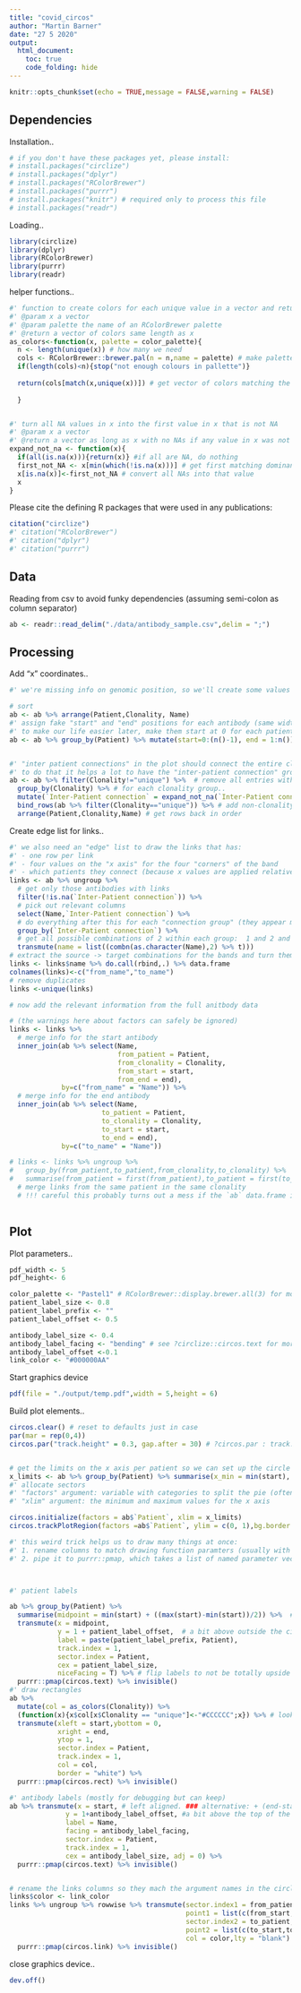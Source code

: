 ```yaml
---
title: "covid_circos"
author: "Martin Barner"
date: "27 5 2020"
output:
  html_document:
    toc: true
    code_folding: hide
---
```


```r
knitr::opts_chunk$set(echo = TRUE,message = FALSE,warning = FALSE)
```

## Dependencies

Installation..
```r
# if you don't have these packages yet, please install:
# install.packages("circlize")
# install.packages("dplyr")
# install.packages("RColorBrewer")
# install.packages("purrr")
# install.packages("knitr") # required only to process this file
# install.packages("readr")
```

Loading..
```r
library(circlize)
library(dplyr)
library(RColorBrewer)
library(purrr)
library(readr)
```

helper functions..

```r

#' function to create colors for each unique value in a vector and return a vector with corresponding colors
#' @param x a vector
#' @param palette the name of an RColorBrewer palette
#' @return a vector of colors same length as x
as_colors<-function(x, palette = color_palette){
  n <- length(unique(x)) # how many we need
  cols <- RColorBrewer::brewer.pal(n = n,name = palette) # make palette
  if(length(cols)<n){stop("not enough colours in pallette")}
  
  return(cols[match(x,unique(x))]) # get vector of colors matching the input vector
  
  }


#' turn all NA values in x into the first value in x that is not NA
#' @param x a vector
#' @return a vector as long as x with no NAs if any value in x was not NA
expand_not_na <- function(x){
  if(all(is.na(x))){return(x)} #if all are NA, do nothing
  first_not_NA <- x[min(which(!is.na(x)))] # get first matching dominant value
  x[is.na(x)]<-first_not_NA # convert all NAs into that value
  x
}

```


Please cite the defining R packages that were used in any publications:

```r
citation("circlize")
#' citation("RColorBrewer")
#' citation("dplyr")
#' citation("purrr")
```

## Data

Reading from csv to avoid funky dependencies (assuming semi-colon as column separator)
```r
ab <- readr::read_delim("./data/antibody_sample.csv",delim = ";")
```

## Processing

Add "x" coordinates.. 
```r

#' we're missing info on genomic position, so we'll create some values to arrange the data by along the x (angular) axis

# sort
ab <- ab %>% arrange(Patient,Clonality, Name) 
#' assign fake "start" and "end" positions for each antibody (same width for all)
#' to make our life easier later, make them start at 0 for each patient, with an antibody "width" of 1
ab <- ab %>% group_by(Patient) %>% mutate(start=0:(n()-1), end = 1:n()) %>% ungroup


#' "inter patient connections" in the plot should connect the entire clonality group that contains the link
#' to do that it helps a lot to have the "inter-patient connection" group added to all entries of a clonality group
ab <- ab %>% filter(Clonality!="unique") %>%  # remove all entries without clonality temporarily
  group_by(Clonality) %>% # for each clonality group..
  mutate(`Inter-Patient connection` = expand_not_na(`Inter-Patient connection`)) %>% # expand the first inter patient connection group to all values
  bind_rows(ab %>% filter(Clonality=="unique")) %>% # add non-clonality entires back in
  arrange(Patient,Clonality,Name) # get rows back in order

```

Create edge list for links..
```r
#' we also need an "edge" list to draw the links that has:
#' - one row per link
#' - four values on the "x axis" for the four "corners" of the band
#' - which patients they connect (because x values are applied relative to the sector)
links <- ab %>% ungroup %>% 
  # get only those antibodies with links
  filter(!is.na(`Inter-Patient connection`)) %>%
  # pick out relevant columns
  select(Name,`Inter-Patient connection`) %>% 
  # do everything after this for each "connection group" (they appear multiple times but we just filter them out after)
  group_by(`Inter-Patient connection`) %>%  
  # get all possible combinations of 2 within each group:  1 and 2 and 3 --->   1-1 and 1-2 and 1-3 and 2-3
  transmute(name = list((combn(as.character(Name),2) %>% t))) 
# extract the source -> target combinations for the bands and turn them into a data frame of their own
links <- links$name %>% do.call(rbind,.) %>% data.frame 
colnames(links)<-c("from_name","to_name")
# remove duplicates
links <-unique(links)

# now add the relevant information from the full anitbody data

# (the warnings here about factors can safely be ignored)
links <- links %>%
  # merge info for the start antibody
  inner_join(ab %>% select(Name,
                           from_patient = Patient,
                           from_clonality = Clonality,
                           from_start = start,
                           from_end = end),
             by=c("from_name" = "Name")) %>% 
  # merge info for the end antibody
  inner_join(ab %>% select(Name,
                       to_patient = Patient,
                       to_clonality = Clonality,
                       to_start = start,
                       to_end = end),
             by=c("to_name" = "Name"))

# links <- links %>% ungroup %>% 
#   group_by(from_patient,to_patient,from_clonality,to_clonality) %>% 
#   summarise(from_patient = first(from_patient),to_patient = first(to_patient),from_clonality = first(from_clonality), from_)
  # merge links from the same patient in the same clonality
  # !!! careful this probably turns out a mess if the `ab` data.frame is not sorted by patient and then clonality
  

```

## Plot

Plot parameters..
```r

pdf_width <- 5
pdf_height<- 6

color_palette <- "Pastel1" # RColorBrewer::display.brewer.all(3) for more options (or change manual colours below)
patient_label_size <- 0.8
patient_label_prefix <- ""
patient_label_offset <- 0.5

antibody_label_size <- 0.4
antibody_label_facing <- "bending" # see ?circlize::circos.text for more options
antibody_label_offset <-0.1
link_color <- "#000000AA"
```

Start graphics device 
```r
pdf(file = "./output/temp.pdf",width = 5,height = 6)
```

Build plot elements..
```r
circos.clear() # reset to defaults just in case
par(mar = rep(0,4))
circos.par("track.height" = 0.3, gap.after = 30) # ?circos.par : track.height: The default height of tracks. It is the percentage according to the radius of the unit circle. The height includes the top and bottom cell paddings but not the margins. convert_height can be used to set the height to an absolute unit.


# get the limits on the x axis per patient so we can set up the circle layout accordingly
x_limits <- ab %>% group_by(Patient) %>% summarise(x_min = min(start), x_max = max(end)) %>% select(-Patient)
#' allocate sectors
#' "factors" argument: variable with categories to split the pie (often chromosomes)
#' "xlim" argument: the minimum and maximum values for the x axis

circos.initialize(factors = ab$`Patient`, xlim = x_limits)
circos.trackPlotRegion(factors =ab$`Patient`, ylim = c(0, 1),bg.border = NA)

#' this weird trick helps us to draw many things at once:
#' 1. rename columns to match drawing function paramters (usually with dplyr::transmute(), that way we can do some tweaking at the same time and it deletes all other variables)
#' 2. pipe it to purrr::pmap, which takes a list of named parameter vectors and runs the supplied function for each combo



#' patient labels

ab %>% group_by(Patient) %>% 
  summarise(midpoint = min(start) + ((max(start)-min(start))/2)) %>%  # calculate midpoint for x position
  transmute(x = midpoint,
            y = 1 + patient_label_offset,  # a bit above outside the circle
            label = paste(patient_label_prefix, Patient), 
            track.index = 1,
            sector.index = Patient,
            cex = patient_label_size,
            niceFacing = T) %>% # flip labels to not be totally upside down 
  purrr::pmap(circos.text) %>% invisible()
#' draw rectangles
ab %>%
  mutate(col = as_colors(Clonality)) %>%
  (function(x){x$col[x$Clonality == "unique"]<-"#CCCCCC";x}) %>% # looks weirder than necessary, just replacing all colors for "unique" clonality with a light gray
  transmute(xleft = start,ybottom = 0,
            xright = end, 
            ytop = 1,
            sector.index = Patient,
            track.index = 1,
            col = col,
            border = "white") %>%
  purrr::pmap(circos.rect) %>% invisible()

#' antibody labels (mostly for debugging but can keep)
ab %>% transmute(x = start, # left aligned. ### alternative: + (end-start)/2, # the rect center
              y = 1+antibody_label_offset, #a bit above the top of the track which is at 1
              label = Name,
              facing = antibody_label_facing,
              sector.index = Patient,
              track.index = 1,
              cex = antibody_label_size, adj = 0) %>% 
  purrr::pmap(circos.text) %>% invisible()


# rename the links columns so they mach the argument names in the circlos link function
links$color <- link_color
links %>% ungroup %>% rowwise %>% transmute(sector.index1 = from_patient,
                                            point1 = list(c(from_start,from_end)),
                                            sector.index2 = to_patient,
                                            point2 = list(c(to_start,to_end)),
                                            col = color,lty = "blank") %>%  
  purrr::pmap(circos.link) %>% invisible() 
```

close graphics device..
```r
dev.off()
```